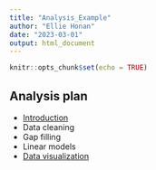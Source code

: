 ```yaml
---
title: "Analysis_Example"
author: "Ellie Honan"
date: "2023-03-01"
output: html_document
---
```


```r
knitr::opts_chunk$set(echo = TRUE)
```

## Analysis plan
- [Introduction](intro-to-rmarkdown.html)
- Data cleaning
- Gap filling 
- Linear models
- [Data visualization](data-vis.html)


